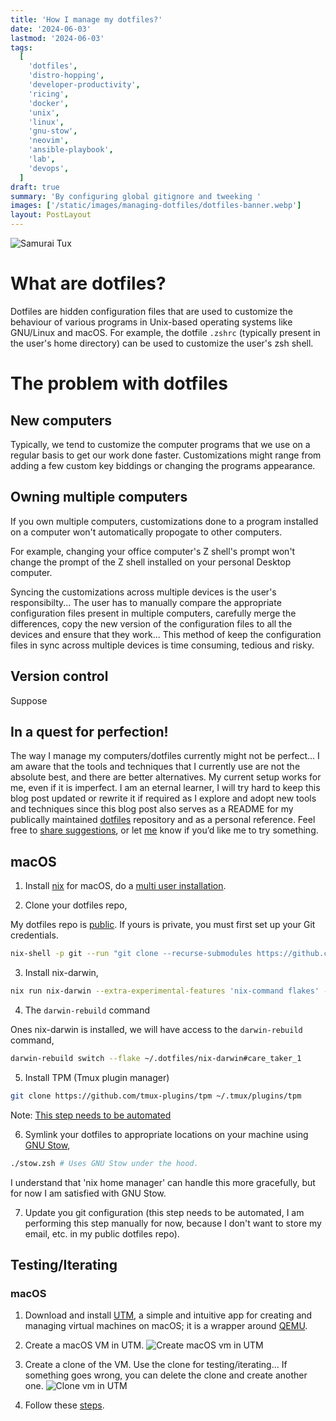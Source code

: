 ```yaml
---
title: 'How I manage my dotfiles?'
date: '2024-06-03'
lastmod: '2024-06-03'
tags:
  [
    'dotfiles',
    'distro-hopping',
    'developer-productivity',
    'ricing',
    'docker',
    'unix',
    'linux',
    'gnu-stow',
    'neovim',
    'ansible-playbook',
    'lab',
    'devops',
  ]
draft: true
summary: 'By configuring global gitignore and tweeking '
images: ['/static/images/managing-dotfiles/dotfiles-banner.webp']
layout: PostLayout
---
```


![Samurai Tux](/static/images/managing-dotfiles/dotfiles-banner.webp)

# What are dotfiles?

Dotfiles are hidden configuration files that are used to customize the behaviour of various programs
in Unix-based operating systems like GNU/Linux and macOS. For example, the dotfile `.zshrc`
(typically present in the user's home directory) can be used to customize the user's zsh shell.

# The problem with dotfiles

## New computers

Typically, we tend to customize the computer programs that we use on a regular basis to get our work
done faster. Customizations might range from adding a few custom key biddings or changing the
programs appearance.

## Owning multiple computers

If you own multiple computers, customizations done to a program installed on a computer won't
automatically propogate to other computers.

For example, changing your office computer's Z shell's prompt won't change the prompt of the Z shell
installed on your personal Desktop computer.

Syncing the customizations across multiple devices is the user's responsibilty... The user has to
manually compare the appropriate configuration files present in multiple computers, carefully merge
the differences, copy the new version of the configuration files to all the devices and ensure that
they work... This method of keep the configuration files in sync across multiple devices is time
consuming, tedious and risky.

## Version control

Suppose

## In a quest for perfection!

The way I manage my computers/dotfiles currently might not be perfect... I am aware that the tools
and techniques that I currently use are not the absolute best, and there are better alternatives. My
current setup works for me, even if it is imperfect. I am an eternal learner, I will try hard to
keep this blog post updated or rewrite it if required as I explore and adopt new tools and
techniques since this blog post also serves as a README for my publically maintained
[dotfiles](https://github.com/shibisuriya/.dotfiles) repository and as a personal reference. Feel
free to [share suggestions](https://github.com/shibisuriya/.dotfiles/issues), or let
[me](https://linkedin.com/in/shibisuriya) know if you’d like me to try something.

## macOS

1. Install [nix](https://nixos.org/) for macOS, do a
   [multi user installation](https://nixos.org/download/).

2. Clone your dotfiles repo,

My dotfiles repo is [public](https://github.com/shibisuriya/.dotfiles). If yours is private, you
must first set up your Git credentials.

```bash
nix-shell -p git --run "git clone --recurse-submodules https://github.com/shibisuriya/.dotfiles ~/.dotfiles"
```

3. Install nix-darwin,

```bash
nix run nix-darwin --extra-experimental-features 'nix-command flakes' -- switch --flake ~/.dotfiles/nix-darwin#care_taker_1
```

4. The `darwin-rebuild` command

Ones nix-darwin is installed, we will have access to the `darwin-rebuild` command,

```bash
darwin-rebuild switch --flake ~/.dotfiles/nix-darwin#care_taker_1
```

5. Install TPM (Tmux plugin manager)

```bash
git clone https://github.com/tmux-plugins/tpm ~/.tmux/plugins/tpm
```

Note: [This step needs to be automated](#in-a-quest-for-perfection)

6. Symlink your dotfiles to appropriate locations on your machine using
   [GNU Stow](https://www.gnu.org/software/stow/),

```bash
./stow.zsh # Uses GNU Stow under the hood.
```

I understand that 'nix home manager' can handle this more gracefully, but for now I am satisfied
with GNU Stow.

7. Update you git configuration (this step needs to be automated, I am performing this step manually
   for now, because I don't want to store my email, etc. in my public dotfiles repo).

## Testing/Iterating

### macOS

1. Download and install [UTM](https://mac.getutm.app/), a simple and intuitive app for creating and
   managing virtual machines on macOS; it is a wrapper around [QEMU](https://www.qemu.org/).

1. Create a macOS VM in UTM. ![Create macOS vm in UTM](/static/images/managing-dotfiles/utm-1.png)

1. Create a clone of the VM. Use the clone for testing/iterating... If something goes wrong, you can
   delete the clone and create another one.
   ![Clone vm in UTM](/static/images/managing-dotfiles/utm-2.png)

1. Follow these [steps](#macos).
